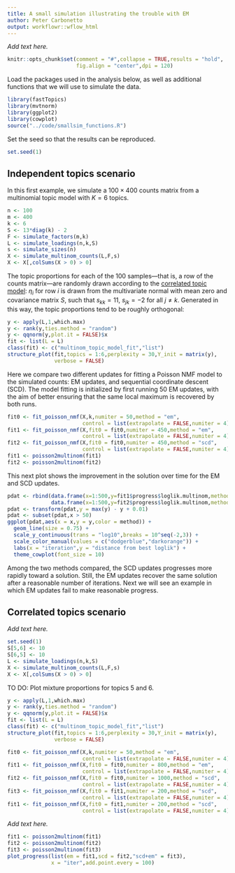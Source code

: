 ```yaml
---
title: A small simulation illustrating the trouble with EM
author: Peter Carbonetto
output: workflowr::wflow_html
---
```


*Add text here.*

```r
knitr::opts_chunk$set(comment = "#",collapse = TRUE,results = "hold",
                      fig.align = "center",dpi = 120)
```

Load the packages used in the analysis below, as well as additional
functions that we will use to simulate the data.

```r
library(fastTopics)
library(mvtnorm)
library(ggplot2)
library(cowplot)
source("../code/smallsim_functions.R")
```

Set the seed so that the results can be reproduced.

```r
set.seed(1)
```

Independent topics scenario
---------------------------

In this first example, we simulate a $100 \times 400$ counts matrix
from a multinomial topic model with $K = 6$ topics.

```r
n <- 100
m <- 400
k <- 6
S <- 13*diag(k) - 2
F <- simulate_factors(m,k)
L <- simulate_loadings(n,k,S)
s <- simulate_sizes(n)
X <- simulate_multinom_counts(L,F,s)
X <- X[,colSums(X > 0) > 0]
```

The topic proportions for each of the 100 samples---that is, a row of
the counts matrix---are randomly drawn according to the
[correlated topic model](https://doi.org/10.1214/07-AOAS114): $\eta_i$
for row $i$ is drawn from the multivariate normal with mean zero and
covariance matrix $S$, such that $s_{kk} = 11$, $s_{jk} = -2$ for all
$j \neq k$. Generated in this way, the topic proportions tend to be
roughly orthogonal:

```r
y <- apply(L,1,which.max)
y <- rank(y,ties.method = "random")
y <- qqnorm(y,plot.it = FALSE)$x
fit <- list(L = L)
class(fit) <- c("multinom_topic_model_fit","list")
structure_plot(fit,topics = 1:6,perplexity = 30,Y_init = matrix(y),
               verbose = FALSE)
```

Here we compare two different updates for fitting a Poisson NMF model
to the simulated counts: EM updates, and sequential coordinate descent
(SCD). The model fitting is initialized by first running 50 EM
updates, with the aim of better ensuring that the same local maximum
is recovered by both runs.

```r
fit0 <- fit_poisson_nmf(X,k,numiter = 50,method = "em",
                        control = list(extrapolate = FALSE,numiter = 4))
fit1 <- fit_poisson_nmf(X,fit0 = fit0,numiter = 450,method = "em",
                        control = list(extrapolate = FALSE,numiter = 4))
fit2 <- fit_poisson_nmf(X,fit0 = fit0,numiter = 450,method = "scd",
                        control = list(extrapolate = FALSE,numiter = 4))
fit1 <- poisson2multinom(fit1)
fit2 <- poisson2multinom(fit2)
```

This next plot shows the improvement in the solution over time for the
EM and SCD updates.

```r
pdat <- rbind(data.frame(x=1:500,y=fit1$progress$loglik.multinom,method="em"),
              data.frame(x=1:500,y=fit2$progress$loglik.multinom,method="scd"))
pdat <- transform(pdat,y = max(y) - y + 0.01)
pdat <- subset(pdat,x > 50)
ggplot(pdat,aes(x = x,y = y,color = method)) +
  geom_line(size = 0.75) +
  scale_y_continuous(trans = "log10",breaks = 10^seq(-2,3)) +
  scale_color_manual(values = c("dodgerblue","darkorange")) +
  labs(x = "iteration",y = "distance from best loglik") +
  theme_cowplot(font_size = 10)
```

Among the two methods compared, the SCD updates progresses more
rapidly toward a solution. Still, the EM updates recover the same
solution after a reasonable number of iterations. Next we will see an
example in which EM updates fail to make reasonable progress.

Correlated topics scenario
--------------------------

*Add text here.*

```r
set.seed(1)
S[5,6] <- 10
S[6,5] <- 10
L <- simulate_loadings(n,k,S)
X <- simulate_multinom_counts(L,F,s)
X <- X[,colSums(X > 0) > 0]
```

TO DO: Plot mixture proportions for topics 5 and 6.

```r
y <- apply(L,1,which.max)
y <- rank(y,ties.method = "random")
y <- qqnorm(y,plot.it = FALSE)$x
fit <- list(L = L)
class(fit) <- c("multinom_topic_model_fit","list")
structure_plot(fit,topics = 1:6,perplexity = 30,Y_init = matrix(y),
               verbose = FALSE)
```

```r
fit0 <- fit_poisson_nmf(X,k,numiter = 50,method = "em",
                        control = list(extrapolate = FALSE,numiter = 4))
fit1 <- fit_poisson_nmf(X,fit0 = fit0,numiter = 800,method = "em",
                        control = list(extrapolate = FALSE,numiter = 4))
fit2 <- fit_poisson_nmf(X,fit0 = fit0,numiter = 1000,method = "scd",
                        control = list(extrapolate = FALSE,numiter = 4))
fit3 <- fit_poisson_nmf(X,fit0 = fit1,numiter = 200,method = "scd",
                        control = list(extrapolate = FALSE,numiter = 4))
fit1 <- fit_poisson_nmf(X,fit0 = fit1,numiter = 200,method = "scd",
                        control = list(extrapolate = FALSE,numiter = 4))
```

*Add text here.*

```r
fit1 <- poisson2multinom(fit1)
fit2 <- poisson2multinom(fit2)
fit3 <- poisson2multinom(fit3)
plot_progress(list(em = fit1,scd = fit2,"scd+em" = fit3),
              x = "iter",add.point.every = 100)
```
